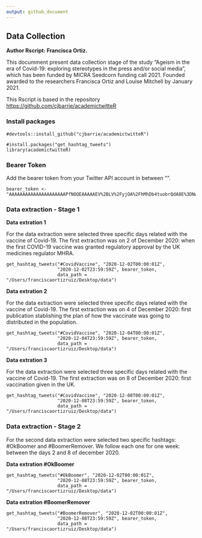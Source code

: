 ```yaml
---
output: github_document
---
```


## Data Collection

**Author Rscript: Francisca Ortiz.**

This documment present data collection stage of the study "Ageism in the era of Covid-19: exploring stereotypes in the press and/or social media", which has been funded by MICRA Seedcorn funding call 2021. Founded awarded to the researchers Francisca Ortiz and Louise Mitchell by January 2021.

This Rscript is based in the repository 
<https://github.com/cjbarrie/academictwitteR> 

### Install packages

```{}
#devtools::install_github("cjbarrie/academictwitteR")

#install.packages("get_hashtag_tweets")
library(academictwitteR)
```

### Bearer Token

Add the bearer token from your Twitter API account in between "". 

```{}
bearer_token <- "AAAAAAAAAAAAAAAAAAAAAPfNOQEAAAAAEV%2BLV%2FyjOA%2FhMhDb4tuobrQdA8E%3DNw6Re9t4atB7GURhT3l42TMy7GKNGivI61WLDqwqBSG9rvbuqx"
```

### Data extraction - Stage 1

**Data extration 1**

For the data extraction were selected three specific days related with the vaccine of Covid-19. The first extraction was on 2 of December 2020: when the first COVID-19 vaccine was granted regulatory approval by the UK medicines regulator MHRA.

```{}
get_hashtag_tweets("#CovidVaccine", "2020-12-02T00:00:01Z", 
                   "2020-12-02T23:59:59Z", bearer_token, 
                   data_path = "/Users/franciscaortizruiz/Desktop/data")
```

**Data extration 2**

For the data extraction were selected three specific days related with the vaccine of Covid-19. The first extraction was on 4 of December 2020: first publication stablishing the plan of how the vaccinate was going to distributed in the population.

```{}
get_hashtag_tweets("#CovidVaccine", "2020-12-04T00:00:01Z", 
                   "2020-12-04T23:59:59Z", bearer_token, 
                   data_path = "/Users/franciscaortizruiz/Desktop/data")
```

**Data extration 3**

For the data extraction were selected three specific days related with the vaccine of Covid-19. The first extraction was on 8 of December 2020: first vaccination given in the UK.

```{}
get_hashtag_tweets("#CovidVaccine", "2020-12-08T00:00:01Z", 
                   "2020-12-08T23:59:59Z", bearer_token, 
                   data_path = "/Users/franciscaortizruiz/Desktop/data")
```

### Data extraction - Stage 2

For the second data extraction were selected two specific hashtags: #OkBoomer and #BoomerRemover. We follow each one for one week: between the days 2 and 8 of december 2020.  

**Data extration #OkBoomer**

```{}
get_hashtag_tweets("#OkBoomer", "2020-12-02T00:00:01Z", 
                   "2020-12-08T23:59:59Z", bearer_token, 
                   data_path = "/Users/franciscaortizruiz/Desktop/data")
```

**Data extration #BoomerRemover**

```{}
get_hashtag_tweets("#BoomerRemover", "2020-12-02T00:00:01Z", 
                   "2020-12-08T23:59:59Z", bearer_token, 
                   data_path = "/Users/franciscaortizruiz/Desktop/data")
```

